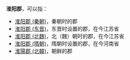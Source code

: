 '''淮阳郡'''，可以指：
*[[淮阳郡_(秦朝)|淮阳郡 (秦朝)]]，秦朝时的郡
*[[淮阳郡_(东晋)|淮阳郡 (东晋)]]，东晋时设置的郡，在今江苏省
*[[淮阳郡_(北魏)|淮阳郡 (北魏)]]，北（魏）朝时的郡，在今江苏省
*[[淮阳郡_(隋朝)|淮阳郡 (隋朝)]]，隋朝时设置的郡，在今河南省
*[[淮陽郡_(北韓)|淮陽郡 (北韓)]]，朝鲜的郡

{{Disambig|H|Cat=三字中国郡名消歧义}}